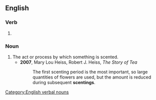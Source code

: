 ==English==

===Verb===
{{head|en|verb form}}

# {{present participle of|en|scent|nocat=1}}

===Noun===
{{en-noun}}

# The act or process by which something is scented.
#* '''2007''', Mary Lou Heiss, Robert J. Heiss, ''The Story of Tea''
#*: The first scenting period is the most important, so large quantities of flowers are used, but the amount is reduced during subsequent '''scentings'''.

[[Category:English verbal nouns]]